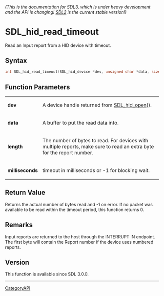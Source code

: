 ====== (This is the documentation for SDL3, which is under heavy development and the API is changing! [https://wiki.libsdl.org/ SDL2] is the current stable version!) ======
= SDL_hid_read_timeout =

Read an Input report from a HID device with timeout.

== Syntax ==

<syntaxhighlight lang='c'>
int SDL_hid_read_timeout(SDL_hid_device *dev, unsigned char *data, size_t length, int milliseconds);
</syntaxhighlight>

== Function Parameters ==

{|
|'''dev'''
|A device handle returned from [[SDL_hid_open]]().
|-
|'''data'''
|A buffer to put the read data into.
|-
|'''length'''
|The number of bytes to read. For devices with multiple reports, make sure to read an extra byte for the report number.
|-
|'''milliseconds'''
|timeout in milliseconds or -1 for blocking wait.
|}

== Return Value ==

Returns the actual number of bytes read and -1 on error. If no packet was
available to be read within the timeout period, this function returns 0.

== Remarks ==

Input reports are returned to the host through the INTERRUPT IN endpoint.
The first byte will contain the Report number if the device uses numbered
reports.

== Version ==

This function is available since SDL 3.0.0.

----
[[CategoryAPI]]


